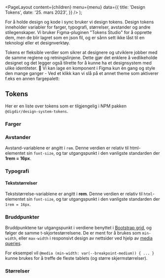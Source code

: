 
<Meta
  title='Design Tokens'
  description='Design tokens er gjenbrukbare verdier som fungerer som et bindeleddet mellom alle flater.'
/>

  <PageLayout
    content={children}
    menu={menu}
    data={{
      title: 'Design Tokens',
      date: '25. mars 2023',
    }}
  />
);

For å holde design og kode i sync bruker vi design tokens. Design tokens inneholder variabler for farger, typografi, størrelser, avstander og andre stilegenskaper. Vi bruker Figma-pluginen "Tokens Studio" for å opprette dem, men de blir lagret som en json fil, og er sånn sett ikke låst til en teknologi eller et designverktøy.

Tokens er fleksible verdier som sikrer at designere og utviklere jobber med de samme reglene og retningslinjene. Dette gjør det enklere å vedlikeholde designet og det legger også tilrette for å kunne ha et designsystem med ulike identiteter. 🎉 Vi kan lage en komponent i Figma kun èn gang og style den mange ganger - Ved et klikk kan vi slå på et annet theme som aktiverer f.eks en annen fargepalett:

## Tokens

Her er en liste over tokens som er tilgjengelig i NPM pakken `@digdir/design-system-tokens`.

### Farger

### Avstander

Avstand-variablene er angitt i `rem`. Denne verdien er relativ til html-elementet sin `font-size`,
og tar utgangspunkt i den vanligste standarden der **1rem = 16px**.

### Typografi

#### Tekststørrelser

Tekststørrelse-variablene er angitt i **rem**. Denne verdien er relativ til `html`-elementet sin `font-size`,
og tar utgangspunkt i den vanligste standarden der `1rem = 16px`.

### Bruddpunkter

Bruddpunktene tar utgangspunkt i verdiene benyttet i [Bootstrap grid](https://getbootstrap.com/docs/5.1/layout/grid/), og følger de samme t-skjortestørrelsene. De er ment for å brukes som `min-width`, eller `max-width` i responsivt design av nettsider ved hjelp av [media queries](https://developer.mozilla.org/en-US/docs/Web/CSS/Media_Queries/Using_media_queries).

For eksempel vil `@media (min-width: var(--breakpoint-medium)) { ... } ` kunne brukes for å treffe de fleste tablets (og større skjermstørrelser).

### Størrelser
